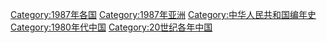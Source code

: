 {{portal|中华人民共和国}}
{{Commonscat|1987 in China}}
{{Year by category
|m=1
|c=9
|d=8
|y=7
|cat=中国
|sortkey=中国
|parent=20世纪各年中国
|subcat=1980年代中国
}}

{{Catmore}}

[[Category:1987年各国|Category:1987年各国]]
[[Category:1987年亚洲|Category:1987年亚洲]]
[[Category:中华人民共和国编年史|Category:中华人民共和国编年史]]
[[Category:1980年代中国|Category:1980年代中国]]
[[Category:20世纪各年中国|Category:20世纪各年中国]]